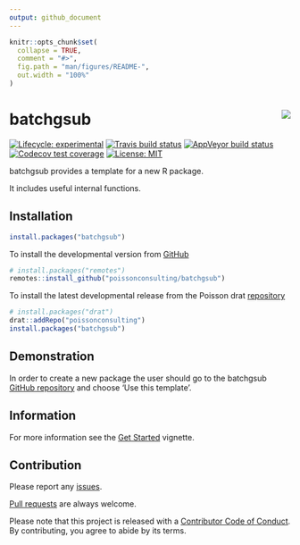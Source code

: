 ```yaml
---
output: github_document
---
```


<!-- README.md is generated from README.Rmd. Please edit that file -->

```r
knitr::opts_chunk$set(
  collapse = TRUE,
  comment = "#>",
  fig.path = "man/figures/README-",
  out.width = "100%"
)
```

# batchgsub <img src="man/figures/logo.png" align="right" />

<!-- badges: start -->
[![Lifecycle: experimental](https://img.shields.io/badge/lifecycle-experimental-orange.svg)](https://www.tidyverse.org/lifecycle/#experimental)
[![Travis build status](https://travis-ci.com/poissonconsulting/batchgsub.svg?branch=master)](https://travis-ci.com/poissonconsulting/batchgsub)
[![AppVeyor build status](https://ci.appveyor.com/api/projects/status/github/poissonconsulting/batchgsub?branch=master&svg=true)](https://ci.appveyor.com/project/poissonconsulting/batchgsub)
[![Codecov test coverage](https://codecov.io/gh/poissonconsulting/batchgsub/branch/master/graph/badge.svg)](https://codecov.io/gh/poissonconsulting/batchgsub?branch=master)
[![License: MIT](https://img.shields.io/badge/License-MIT-green.svg)](https://opensource.org/licenses/MIT)
<!-- [![Tinyverse status](https://tinyverse.netlify.com/badge/batchgsub)](https://CRAN.R-project.org/package=batchgsub) -->
<!-- [![CRAN status](https://www.r-pkg.org/badges/version/batchgsub)](https://cran.r-project.org/package=batchgsub) -->
<!-- ![CRAN downloads](https://cranlogs.r-pkg.org/badges/batchgsub) -->
<!-- badges: end -->

batchgsub provides a template for a new R package.

It includes useful internal functions.

## Installation

<!-- To install the latest release from [CRAN](https://cran.r-project.org) -->
```r
install.packages("batchgsub")
```

To install the developmental version from [GitHub](https://github.com/poissonconsulting/batchgsub)
```r
# install.packages("remotes")
remotes::install_github("poissonconsulting/batchgsub")
```

To install the latest developmental release from the Poisson drat [repository](https://github.com/poissonconsulting/drat)
```r
# install.packages("drat")
drat::addRepo("poissonconsulting")
install.packages("batchgsub")
```

## Demonstration

In order to create a new package the user should go to the batchgsub [GitHub repository](https://github.com/poissonconsulting/batchgsub) and choose 'Use this template'.

## Information

For more information see the [Get Started](https://poissonconsulting.github.io/batchgsub/articles/batchgsub.html) vignette.

## Contribution

Please report any [issues](https://github.com/poissonconsulting/batchgsub/issues).

[Pull requests](https://github.com/poissonconsulting/batchgsub/pulls) are always welcome.

Please note that this project is released with a [Contributor Code of Conduct](https://github.com/poissonconsulting/batchgsub/blob/master/CODE_OF_CONDUCT.md).
By contributing, you agree to abide by its terms.
